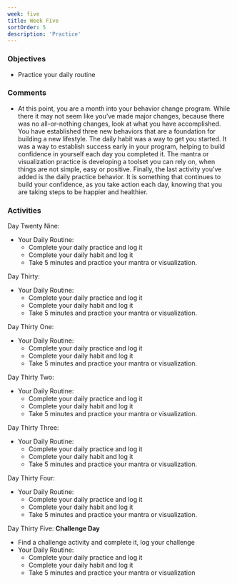 ```yaml
---
week: five
title: Week Five
sortOrder: 5
description: 'Practice'
---
```


### Objectives

- Practice your daily routine

### Comments

- At this point, you are a month into your behavior change program. While there it may not seem like you’ve made major changes, because there was no all-or-nothing changes, look at what you have accomplished. You have established three new behaviors that are a foundation for building a new lifestyle. The daily habit was a way to get you started. It was a way to establish success early in your program, helping to build confidence in yourself each day you completed it. The mantra or visualization practice is developing a toolset you can rely on, when things are not simple, easy or positive. Finally, the last activity you’ve added is the daily practice behavior. It is something that continues to build your confidence, as you take action each day, knowing that you are taking steps to be happier and healthier.

### Activities

Day Twenty Nine:

- Your Daily Routine:
  - Complete your daily practice and log it
  - Complete your daily habit and log it
  - Take 5 minutes and practice your mantra or visualization.

Day Thirty:

- Your Daily Routine:
  - Complete your daily practice and log it
  - Complete your daily habit and log it
  - Take 5 minutes and practice your mantra or visualization.

Day Thirty One:

- Your Daily Routine:
  - Complete your daily practice and log it
  - Complete your daily habit and log it
  - Take 5 minutes and practice your mantra or visualization.

Day Thirty Two:

- Your Daily Routine:
  - Complete your daily practice and log it
  - Complete your daily habit and log it
  - Take 5 minutes and practice your mantra or visualization.

Day Thirty Three:

- Your Daily Routine:
  - Complete your daily practice and log it
  - Complete your daily habit and log it
  - Take 5 minutes and practice your mantra or visualization.

Day Thirty Four:

- Your Daily Routine:
  - Complete your daily practice and log it
  - Complete your daily habit and log it
  - Take 5 minutes and practice your mantra or visualization.

Day Thirty Five: **Challenge Day**

- Find a challenge activity and complete it, log your challenge
- Your Daily Routine:
  - Complete your daily practice and log it
  - Complete your daily habit and log it
  - Take 5 minutes and practice your mantra or visualization